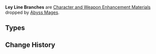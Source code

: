 {{Terminology Infobox
|image        = <gallery>
Item Dead Ley Line Branch.png|Branch
Item Dead Ley Line Leaves.png|Leaves
Item Ley Line Sprout.png|Sprout
</gallery>
|type         = Item Groups
|type2        = Character and Weapon Enhancement Materials
|type3        = Character and Weapon Enhancement Material Groups
|source1      = [[Abyss Mages]]
}}
'''Ley Line Branches''' are [[Character and Weapon Enhancement Material]]s dropped by [[Abyss Mages]].

==Types==
{{Material Quality
|2=Dead Ley Line Branch
|3=Dead Ley Line Leaves
|4=Ley Line Sprout
}}

==Change History==
{{Change History|1.0}}
[[Category:Ley Line Branches| ]]